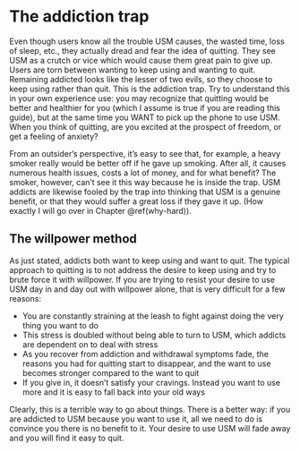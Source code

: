 # The addiction trap
Even though users know all the trouble USM causes, the wasted time, loss of sleep, etc., they actually dread and fear the idea of quitting. They see USM as a crutch or vice which would cause them great pain to give up. Users are torn between wanting to keep using and wanting to quit. Remaining addicted looks like the lesser of two evils, so they choose to keep using rather than quit. This is the addiction trap. Try to understand this in your own experience use: you may recognize that quitting would be better and healthier for you (which I assume is true if you are reading this guide), but at the same time you WANT to pick up the phone to use USM. When you think of quitting, are you excited at the prospect of freedom, or get a feeling of anxiety?

From an outsider's perspective, it's easy to see that, for example, a heavy smoker really would be better off if he gave up smoking. After all, it causes numerous health issues, costs a lot of money, and for what benefit? The smoker, however, can't see it this way because he is inside the trap. USM addicts are likewise fooled by the trap into thinking that USM is a genuine benefit, or that they would suffer a great loss if they gave it up. (How exactly I will go over in Chapter \@ref(why-hard)).

## The willpower method
As just stated, addicts both want to keep using and want to quit. The typical approach to quitting is to not address the desire to keep using and try to brute force it with willpower. If you are trying to resist your desire to use USM day in and day out with willpower alone, that is very difficult for a few reasons:

- You are constantly straining at the leash to fight against doing the very thing you want to do
- This stress is doubled without being able to turn to USM, which addicts are dependent on to deal with stress
- As you recover from addiction and withdrawal symptoms fade, the reasons you had for quitting start to disappear, and the want to use becomes stronger compared to the want to quit
- If you give in, it doesn't satisfy your cravings. Instead you want to use more and it is easy to fall back into your old ways

Clearly, this is a terrible way to go about things. There is a better way: if you are addicted to USM because you want to use it, all we need to do is convince you there is no benefit to it. Your desire to use USM will fade away and you will find it easy to quit.

